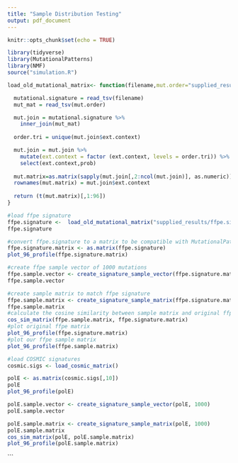 ```yaml
---
title: "Sample Distribution Testing"
output: pdf_document
---
```


```r
knitr::opts_chunk$set(echo = TRUE)
```

```r
library(tidyverse)
library(MutationalPatterns)
library(NMF)
source("simulation.R")
```

```r
load_old_mutational_matrix<- function(filename,mut.order="supplied_results/mut_sig.order.txt") {

  mutational.signature = read_tsv(filename)
  mut_mat = read_tsv(mut.order)

  mut.join = mutational.signature %>%
    inner_join(mut_mat)
  
  order.tri = unique(mut.join$ext.context)

  mut.join = mut.join %>%
    mutate(ext.context = factor (ext.context, levels = order.tri)) %>%
    select(ext.context,prob)
  
  mut.matrix=as.matrix(sapply(mut.join[,2:ncol(mut.join)], as.numeric))  
  rownames(mut.matrix) = mut.join$ext.context
 
  return (t(mut.matrix)[,1:96])
}

#load ffpe signature
ffpe.signature <-  load_old_mutational_matrix("supplied_results/ffpe.signature.txt")
ffpe.signature
```

```r
#convert ffpe.signature to a matrix to be compatible with MutationalPatterns
ffpe.signature.matrix <- as.matrix(ffpe.signature)
plot_96_profile(ffpe.signature.matrix)
```

```r
#create ffpe sample vector of 1000 mutations
ffpe.sample.vector <- create_signature_sample_vector(ffpe.signature.matrix, 1000)
ffpe.sample.vector
```

```r
#create sample matrix to match ffpe signature
ffpe.sample.matrix <- create_signature_sample_matrix(ffpe.signature.matrix, 10000)
ffpe.sample.matrix
#calculate the cosine similarity between sample matrix and original ffpe matrix
cos_sim_matrix(ffpe.sample.matrix, ffpe.signature.matrix)
#plot original ffpe matrix
plot_96_profile(ffpe.signature.matrix)
#plot our ffpe sample matrix
plot_96_profile(ffpe.sample.matrix)
```

```r
#load COSMIC signatures
cosmic.sigs <- load_cosmic_matrix()
```

```r
polE <- as.matrix(cosmic.sigs[,10])
polE
plot_96_profile(polE)

polE.sample.vector <- create_signature_sample_vector(polE, 1000)
polE.sample.vector

polE.sample.matrix <- create_signature_sample_matrix(polE, 1000)
polE.sample.matrix
cos_sim_matrix(polE, polE.sample.matrix)
plot_96_profile(polE.sample.matrix)
```


```

